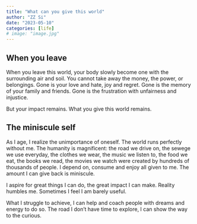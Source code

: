 ```yaml
---
title: "What can you give this world"
author: "ZZ Si"
date: "2023-05-10"
categories: [life]
# image: "image.jpg"
---
```


## When you leave

When you leave this world, your body slowly become one with the surrounding air and soil. You cannot take away the money, the power, or belongings. Gone is your love and hate, joy and regret. Gone is the memory of your family and friends. Gone is the frustration with unfairness and injustice.

But your impact remains. What you give this world remains.

## The miniscule self

As I age, I realize the unimportance of oneself. The world runs perfectly without me. The humanity is magnificent: the road we drive on, the sewege we use everyday, the clothes we wear, the music we listen to, the food we eat, the books we read, the movies we watch were created by hundreds of thousands of people. I depend on, consume and enjoy all given to me. The amount I can give back is miniscule.

I aspire for great things I can do, the great impact I can make. Reality humbles me. Sometimes I feel I am barely useful.

What I struggle to achieve, I can help and coach people with dreams and energy to do so. The road I don't have time to explore, I can show the way to the curious.
